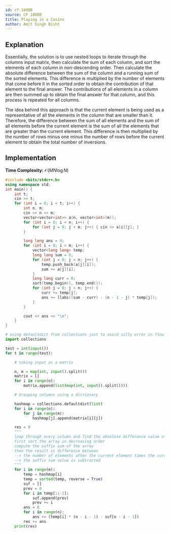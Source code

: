 ```yaml
---
id: cf-1808B
source: CF 1808B
title: Playing in a Casino
author: Amit Singh Bisht
---
```


## Explanation

Essentially, the solution is to use nested loops to iterate through the columns input matrix, then calculate the sum of each column, and sort the elements of each column in non-descending order. Then calculate the absolute difference between the sum of the column and a running sum of the sorted elements. This difference is multiplied by the number of elements that come before it in the sorted order to obtain the contribution of that element to the final answer. The contributions of all elements in a column are then summed up to obtain the final answer for that column, and this process is repeated for all columns.

The idea behind this approach is that the current element is being used as a representative of all the elements in the column that are smaller than it. Therefore, the difference between the sum of all elements and the sum of all elements before the current element is the sum of all the elements that are greater than the current element. This difference is then multiplied by the number of rows minus one minus the number of rows before the current element to obtain the total number of inversions.

## Implementation

**Time Complexity:** $\mathcal{O}(MN \log N)$

<LanguageSection>
<CPPSection>

```cpp
#include <bits/stdc++.h>
using namespace std;
int main() {
	int t;
	cin >> t;
	for (int i = 0; i < t; i++) {
		int n, m;
		cin >> n >> m;
		vector<vector<int>> a(n, vector<int>(m));
		for (int i = 0; i < n; i++) {
			for (int j = 0; j < m; j++) { cin >> a[i][j]; }
		}

		long long ans = 0;
		for (int i = 0; i < m; i++) {
			vector<long long> temp;
			long long sum = 0;
			for (int j = 0; j < n; j++) {
				temp.push_back(a[j][i]);
				sum += a[j][i];
			}
			long long curr = 0;
			sort(temp.begin(), temp.end());
			for (int j = 0; j < n; j++) {
				curr += temp[j];
				ans += llabs((sum - curr) - (n - 1 - j) * temp[j]);
			}
		}

		cout << ans << "\n";
	}
}
```

</CPPSection>

<PySection>

```py
# using defaultdict from collections just to avoid silly error in flow of code
import collections

test = int(input())
for t in range(test):

	# taking input as a matrix

	n, m = map(int, input().split())
	matrix = []
	for i in range(n):
	    matrix.append(list(map(int, input().split())))

	# Grouping columns using a dictionary

	hashmap = collections.defaultdict(list)
	for i in range(n):
	    for j in range(m):
	        hashmap[j].append(matrix[i][j])

	res = 0
	"""
	loop through every column and find the absolute difference value of the column
	first sort the array in decreasing order
	compute the suffix sum of the array
	then the result is difference between
	--> the number of elements after the current element times the current number and
	--> the suffix sum value is subtracted
	"""
	for i in range(m):
	    temp = hashmap[i]
	    temp = sorted(temp, reverse = True)
	    suf = []
	    prev = 0
	    for i in temp[::-1]:
	        suf.append(prev)
	        prev += i
	    ans = 0
	    for i in range(n):
	        ans += (temp[i] * (n - i - 1) - suf[n - i - 1])
	    res += ans
	print(res)
```

</PySection>
</LanguageSection>

